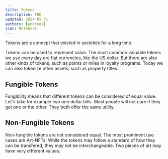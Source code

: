 ```yaml
---
title: Tokens
description: TBD
updated: 2024-05-31
authors: [andreea]
icon: Notebook
---
```


Tokens are a concept that existed in societies for a long time. 

Tokens can be used to represent value. The most common valuable tokens we use every day are fiat currencies, like the US dollar. But there are also other kinds of tokens, such as points or miles in loyalty programs. Today we can also tokenize other assets, such as property titles.

## Fungible Tokens

Fungibility means that different tokens can be considered of equal value. Let's take for example two one dollar bills. Most people will not care if they get one or the other. They both offer the same utility. 

## Non-Fungible Tokens

Non-fungible tokens are not considered equal. The most prominent use cases are Art-NFTs. While the tokens may follow a standard of how they can be transfered, they may not be interchangeable. Two pieces of art may have very different values.